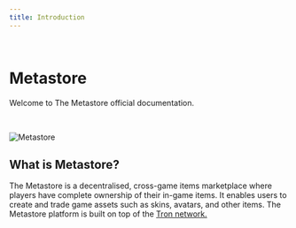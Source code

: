 ```yaml
---
title: Introduction
---
```


<br />

# Metastore

<p>Welcome to The Metastore official documentation.</p>

<br />

![Metastore](../public/main.png)

## What is Metastore?

The Metastore is a decentralised, cross-game items marketplace where players have complete ownership of their in-game items. It enables users to create and trade game assets such as skins, avatars, and other items.
The Metastore platform is built on top of the <a href="https://tron.network/" target="_blank">Tron network.</a>
